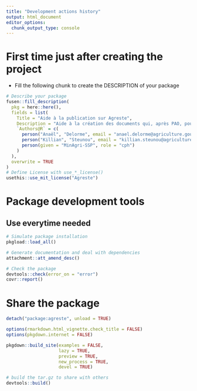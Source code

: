---
title: "Development actions history"
output: html_document
editor_options: 
  chunk_output_type: console
---

# First time just after creating the project

- Fill the following chunk to create the DESCRIPTION of your package

```{r description, eval=FALSE}
# Describe your package
fusen::fill_description(
  pkg = here::here(),
  fields = list(
    Title = "Aide à la publication sur Agreste",
    Description = "Aide à la création des documents qui, après PAO, pourront être publiés sur Agreste. Facilite la cration de tableaux, graphiques, cartes. Automatise la création des chiffres et données.",
    `Authors@R` = c(
      person("Anaël", "Delorme", email = "anael.delorme@agriculture.gouv.fr", role = c("aut", "cre"), comment = c(ORCID = "0000-0002-1122-9076")),
      person("Killian", "Steunou", email = "killian.steunou@agriculture.gouv.fr", role="aut"),
      person(given = "MinAgri-SSP", role = "cph")
    )
  ),
  overwrite = TRUE
)
# Define License with use_*_license()
usethis::use_mit_license("Agreste")
```


# Package development tools

## Use everytime needed

```{r}
# Simulate package installation
pkgload::load_all()

# Generate documentation and deal with dependencies
attachment::att_amend_desc()

# Check the package
devtools::check(error_on = "error")
covr::report()
```

# Share the package

```{r}

detach("package:agreste", unload = TRUE)

options(rmarkdown.html_vignette.check_title = FALSE)
options(pkgdown.internet = FALSE)

pkgdown::build_site(examples = FALSE,
                    lazy = TRUE,
                    preview = TRUE,
                    new_process = TRUE,
                    devel = TRUE)

# build the tar.gz to share with others
devtools::build()
```

